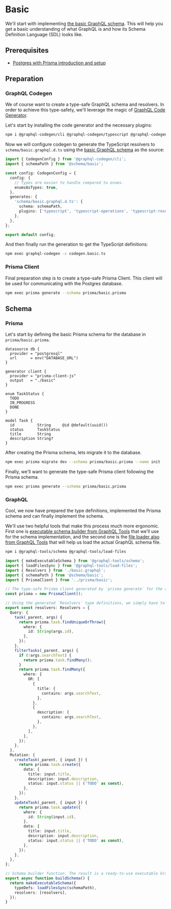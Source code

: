 # Basic

We'll start with implementing [the basic GraphQL schema](/get-started#basic). This will help you get a basic understanding of what GraphQL is and how its Schema Definition Language (SDL) looks like.

## Prerequisites

- [Postgres with Prisma introduction and setup](introduction)

## Preparation

### GraphQL Codegen

We of course want to create a type-safe GraphQL schema and resolvers. In order to achieve this type-safety, we'll leverage the magic of [GraphQL Code Generator](https://the-guild.dev/graphql/codegen).

Let's start by installing the code generator and the necessary plugins:

```sh npm2yarn
npm i @graphql-codegen/cli @graphql-codegen/typescript @graphql-codegen/typescript-operations @graphql-codegen/typescript-resolvers
```

Now we will configure codegen to generate the TypeScript resolvers to `schema/basic.graphql.d.ts` using the [basic GraphQL schema](/get-started#basic) as the source:

```ts filename="examples/database/mongodb/codegen.basic.ts"
import { CodegenConfig } from '@graphql-codegen/cli';
import { schemaPath } from '@schema/basic';

const config: CodegenConfig = {
  config: {
    // Types are easier to handle compared to enums.
    enumsAsTypes: true,
  },
  generates: {
    'schema/basic.graphql.d.ts': {
      schema: schemaPath,
      plugins: ['typescript', 'typescript-operations', 'typescript-resolvers'],
    },
  },
};

export default config;
```

And then finally run the generation to get the TypeScript definitions:

```sh npm2yarn
npm exec graphql-codegen -c codegen.basic.ts
```

### Prisma Client

Final preparation step is to create a type-safe Prisma Client. This client will be used for communicating with the Postgres database.

```sh npm2yarn
npm exec prisma generate --schema prisma/basic.prisma
```

## Schema

### Prisma

Let's start by defining the basic Prisma schema for the database in `prisma/basic.prisma`.

```prisma filename="examples/database/postgres-with-prisma/prisma/basic.prisma"
datasource db {
  provider = "postgresql"
  url      = env("DATABASE_URL")
}

generator client {
  provider = "prisma-client-js"
  output   = "./basic"
}

enum TaskStatus {
  TODO
  IN_PROGRESS
  DONE
}

model Task {
  id          String     @id @default(uuid())
  status      TaskStatus
  title       String
  description String?
}
```

After creating the Prisma schema, lets migrate it to the database.

```sh npm2yarn
npm exec prisma migrate dev --schema prisma/basic.prisma --name init
```

Finally, we'll want to generate the type-safe Prisma client following the Prisma schema.

```sh npm2yarn
npm exec prisma generate --schema prisma/basic.prisma
```

### GraphQL

Cool, we now have prepared the type definitions, implemented the Prisma schema and can finally implement the schema.

We'll use two helpful tools that make this process much more ergonomic. First one is [executable schema builder from GraphQL Tools](https://the-guild.dev/graphql/tools/docs/generate-schema) that we'll use for the schema implementation, and the second one is the [file loader also from GraphQL Tools](https://the-guild.dev/graphql/tools/docs/schema-loading#load-typedefsdocumentnode-and-resolvers-from-files) that will help us load the actual GraphQL schema file.

```sh npm2yarn
npm i @graphql-tools/schema @graphql-tools/load-files
```

```ts filename="examples/database/postgres-with-prisma/schema/basic.ts"
import { makeExecutableSchema } from '@graphql-tools/schema';
import { loadFilesSync } from '@graphql-tools/load-files';
import { Resolvers } from './basic.graphql';
import { schemaPath } from '@schema/basic';
import { PrismaClient } from '../prisma/basic';

// The type-safe Prisma client generated by `prisma generate` for the authentication schema.
const prisma = new PrismaClient();

// Using the generated `Resolvers` type definitions, we simply have to implement them to communicate with Postgres through Prisma.
export const resolvers: Resolvers = {
  Query: {
    task(_parent, args) {
      return prisma.task.findUniqueOrThrow({
        where: {
          id: String(args.id),
        },
      });
    },
    filterTasks(_parent, args) {
      if (!args.searchText) {
        return prisma.task.findMany();
      }
      return prisma.task.findMany({
        where: {
          OR: [
            {
              title: {
                contains: args.searchText,
              },
            },
            {
              description: {
                contains: args.searchText,
              },
            },
          ],
        },
      });
    },
  },
  Mutation: {
    createTask(_parent, { input }) {
      return prisma.task.create({
        data: {
          title: input.title,
          description: input.description,
          status: input.status || ('TODO' as const),
        },
      });
    },
    updateTask(_parent, { input }) {
      return prisma.task.update({
        where: {
          id: String(input.id),
        },
        data: {
          title: input.title,
          description: input.description,
          status: input.status || ('TODO' as const),
        },
      });
    },
  },
};

// Schema builder function. The result is a ready-to-use executable GraphQL schema.
export async function buildSchema() {
  return makeExecutableSchema({
    typeDefs: loadFilesSync(schemaPath),
    resolvers: [resolvers],
  });
}
```
